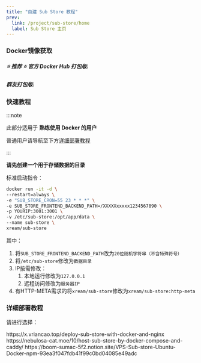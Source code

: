 ```yaml
---
title: "自建 Sub Store 教程"
prev:
  link: /project/sub-store/home
  label: Sub Store 主页
---
```



<LinkCard
  title="官方教程站（Notion）"
  description="由 xream 在 Notion 上搭建的自建教程站"
  href="https://xream.notion.site/Sub-Store-Docker-8efc1aea40fa431b9a562b78994e7fb8"
/>

### Docker镜像获取

##### ⭐️ 推荐 ⭐️ 官方 Docker Hub 打包版:

<LinkCard
  title="Docker Hub: xream/sub-store"
  description="由开发者之一 xream 打包的 Docker 镜像"
  href="https://hub.docker.com/r/xream/sub-store"
/>

##### 群友打包版:

<LinkCard
  title="Docker Hub: lin8666/sub-store"
  description="由 折腾啥 群组的群友 打包的 Docker 镜像"
  href="https://hub.docker.com/r/xream/sub-store"
/>

### 快速教程

:::note

此部分适用于 **熟练使用 Docker 的用户**

普通用户请导航至下方[详细部署教程](#详细部署教程)

:::

**请先创建一个用于存储数据的目录**

标准启动指令：
```bash
docker run -it -d \
--restart=always \
-e "SUB_STORE_CRON=55 23 * * *" \
-e SUB_STORE_FRONTEND_BACKEND_PATH=/XXXXXxxxxx1234567890 \
-p YOURIP:3001:3001 \
-v /etc/sub-store:/opt/app/data \
--name sub-store \
xream/sub-store
```

其中：
1. 将`SUB_STORE_FRONTEND_BACKEND_PATH`改为`20位随机字符串（不含特殊符号）`
2. 将`/etc/sub-store`修改为`数据目录`
3. IP按需修改：
    1. 本地运行修改为`127.0.0.1`
    2. 远程访问修改为`服务器IP`
4. 有HTTP-META需求的将`xream/sub-store`修改为`xream/sub-store:http-meta`

### 详细部署教程

请进行选择：

<Tabs>
  <TabItem label="宝塔面板" icon="star">
    <Tabs>
      <TabItem label="Docker + nginx" icon="star">
        https://x.vriancao.top/deploy-sub-store-with-docker-and-nginx
      </TabItem>
    </Tabs>
  </TabItem>
  <TabItem label="命令行" icon="moon">
    <Tabs>
      <TabItem label="Docker Compose + Caddy" icon="star">
        https://nebulosa-cat.moe/10/host-sub-store-by-docker-compose-and-caddy/
      </TabItem>
      <TabItem label="Docker + npm" icon="moon">
        https://boom-sumac-5f2.notion.site/VPS-Sub-store-Ubuntu-Docker-npm-93ea3f047fdb41f99c0bd04085e49adc
      </TabItem>
    </Tabs>
  </TabItem>
</Tabs>
